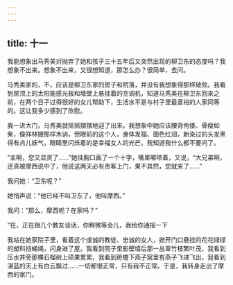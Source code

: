 ```yaml
---
---
---
```

title: 十一
---





我能想象出马秀美对抛弃了她和孩子三十五年后又突然出现的柳卫东的态度吗？我想象不出来。想象不出来，又很想知道，那怎么办？很简单，去问。

马秀美家的，不，应该是柳卫东家的房子和院落，并没有我想象得那样破败。我看到房顶上的太阳能感光板和墙壁上悬挂着的空调机，知道马秀美在柳卫东回来之前，在两个日子过得很好的女儿帮助下，生活水平是与村子里最富裕的人家同等的。这让我多少感到了欣慰。

我一进大门，马秀美就摇摇摆摆地迎了出来。我想象中她应该腰背佝偻、骨瘦如柴，像祥林嫂那样木讷，但眼前的这个人，身体发福、面色红润，新染过的头发黑得有点儿妖气，眼睛里闪烁着的是幸福女人的光芒。我知道我什么都不要问了。

“主啊，您又显灵了……”她往胸口画了一个十字，嘴里嘟哝着，又说，“大兄弟啊，还真被摩西说中了，他说这两天必有贵客上门，果不其然，您就来了……”

我问她：“卫东呢？”

她悄声说：“他已经不叫卫东了，他叫摩西。”

我问：“那么，摩西呢？在家吗？”

“在，正在跟几个教友谈话，你稍微等会儿，我给你通报一下

我站在她家院子里，看着这个虔诚的教徒、忠诚的女人，掀开门口悬挂的花花绿绿的塑料挡蝇绳，闪身进了屋。我看到院子里影壁墙后那一丛翠竹枝繁叶茂，我看到压水井旁那棵石榴树上硕果累累，我看到房檐下燕子窝里有燕子飞进飞出，我看到湛蓝的天上有白云飘过……一切都很正常，只有我不正常。于是，我转身走出了摩西的家门。